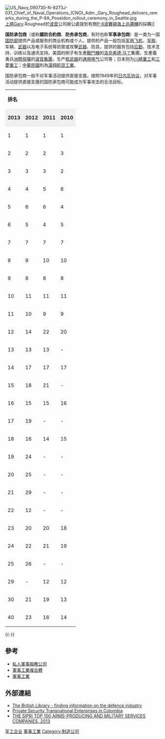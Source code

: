 [[File:US_Navy_090730-N-8273J-031_Chief_of_Naval_Operations_(CNO)_Adm._Gary_Roughead_delivers_remarks_during_the_P-8A_Poseidon_rollout_ceremony_in_Seattle.jpg|thumb]][[上將|上將]]Gary Roughead於[[波音|波音]]公司辦公處提到有關[[P-8波賽頓海上巡邏機|P-8波賽頓海上巡邏機]]的採購]]

'''国防承包商'''（或称'''國防合約商'''、'''防务承包商'''，有时也称'''军事承包商'''）是一类为一国[[国防部|国防部]]提供产品或服务的商业机构或个人。提供的产品一般包括[[军用飞机|军用飞机]]、[[军舰|军舰]]、车辆、[[武器|武器]]以及电子系统等防禦或攻擊[[武器|武器]]、防具。提供的服务包括[[后勤|后勤]]、技术支持、训练以及通讯支持。美国的例子有生產[[戰鬥機|戰鬥機]]的[[洛克希德·马丁|洛克希德·马丁]]集團，生產義勇兵[[洲際飛彈|洲際飛彈]]的[[波音|波音集團]]，生产[[核武器|核武器]]的[[通用电气|通用电气]]公司等；日本则为[[川崎重工|川崎重工]]和[[三菱重工|三菱重工]]；[[中華民國|中華民國]]則為[[漢翔航空工業|漢翔航空工業]]。

国防承包商一般不对军事活动提供直接支援。按照1949年的[[日内瓦协议|日内瓦协议]]，对军事活动提供直接支援的国防承包商可能成为军事攻击的合法目标。

{|class="wikitable sortable" width=1000px style="font-size:100%;"
| colspan="7" |'''排名'''
| rowspan="2" |'''  公司 (国家)'''
| colspan="7" |'''军售额（百万美元）'''
| rowspan="2" |''' 军售的份额占公司总销售额(%),'''
|-
| align="center" style="background:#f0f0f0;" |'''2013'''
| align="center" style="background:#f0f0f0;" |'''2012'''
| align="center" style="background:#f0f0f0;" |'''2011'''
| align="center" style="background:#f0f0f0;" |'''2010'''    
| align="center" style="background:#f0f0f0;" |'''2009'''
| align="center" style="background:#f0f0f0;" |'''2008'''
| align="center" style="background:#f0f0f0;" |'''2007'''
| align="center" style="background:#f0f0f0;" |''' 2013'''
| align="center" style="background:#f0f0f0;" |''' 2012'''
| align="center" style="background:#f0f0f0;" |''' 2011'''
| align="center" style="background:#f0f0f0;" |''' 2010'''
| align="center" style="background:#f0f0f0;" |''' 2009'''
| align="center" style="background:#f0f0f0;" |''' 2008'''
| align="center" style="background:#f0f0f0;" |''' 2007'''
|-
| 1||1||1||1||1||2||3|| {{flagicon|USA}} [[洛克希德·马丁公司|洛克希德·马丁公司]] ||35490 ||36000 ||36270 ||35730 ||33430 ||29880 ||29400 ||78
|-
| 2||2||2||3||3||3||1|| {{flagicon|USA}} [[波音公司|波音公司]] ||30700 ||30600 ||31830 ||31360 ||32300 ||29200 ||30480 ||35
|-
| 3||3||3||2||2||1||2|| {{flagicon|UK}} [[BAE_Systems|BAE Systems]] ||26820 ||26770 ||29150 ||32880 ||33250 ||32420 ||29860 ||94
|-
| 4||4||5||6||6||6||6|| {{flagicon|USA}} [[雷神公司|雷神公司]] ||21950 ||22500 ||22470 ||22980 ||21030 ||23080 ||19540 ||93
|-
| 5||6||6||4||4||4||4|| {{flagicon|USA}} [[诺斯洛普·格鲁门公司|诺斯洛普·格鲁门公司]] ||20200 ||19400 ||21390 ||28150 ||27000 ||26090 ||24600 ||82
|-
| 6||5||4||5||5||5||5|| {{flagicon|USA}} [[通用动力公司|通用动力公司]] ||18660 ||20940 ||23760 ||23940 ||25590 ||22780 ||21520 ||60
|-
| 7||7||7||7||7||7||7|| {{flagicon|EU}} [[空中巴士集团|空中巴士集团]] ||15740 ||15400 ||16390 ||16360 ||17900 ||15930 ||13100 ||20
|-
| 8||9||10||10||10||11||11|| {{flagicon|USA}} [[联合技术公司|联合技术公司]] ||11900 ||12120 ||11640 ||11410 ||11110 ||9980 ||8760 ||19
|-
| 9||8||8||8||8||8||9|| {{flagicon|ITA}} [[李奧納多公司|李奧納多公司]] ||10560 ||12530 ||14560 ||14410 ||13280 ||13020 ||9850 ||50
|-
| 10||11||11||11||11||10||10|| {{flagicon|FRA}} [[泰雷兹集团|泰雷兹集团]] ||10370 ||8880 ||9480 ||9950 ||10200 ||10760 ||9350 ||55
|-
| 11||10||9||9||9||9||8|| {{flagicon|USA}} [[L-3通信公司|L-3通信公司]] ||10340 ||10840 ||12520 ||13070 ||13010 ||12160 ||11240 ||82
|-
| 12||14||22||20||22||18||23|| {{flagicon|RUS}} [[阿尔马兹_-_安泰|阿尔马兹 - 安泰]] ||8030 ||5810 ||3690 ||3950 ||3260 ||4340 ||2780 ||94
|-
| 13||13||13||-||-||-||-|| {{flagicon|USA}} [[亨廷頓·英格爾斯工業|亨廷頓·英格爾斯工業]] ||6550 ||6440 ||6380 ||- ||- ||- ||- ||96
|-
| 14||17||17||17||19||17||17|| {{flagicon|UK}} [[劳斯莱斯公司|劳斯莱斯公司]] ||5550 ||4990 ||4670 ||4330 ||4140 ||4720 ||4580 ||23
|-
| 15||18||21||-||-||-||-|| {{flagicon|RUS}} [[聯合航空製造集團|聯合航空製造集團]] ||5530 ||4440 ||3440 ||- ||- ||- ||- ||80
|-
| 16||15||15||16||16||25||14|| {{flagicon|FRA}} [[赛峰集团|赛峰集团]] ||5420 ||5300 ||5240 ||4800 ||4740 ||3020 ||5230 ||28
|-
| 17||19||-||-||-||-||-|| {{flagicon|RUS}} [[聯合船舶製造集團|聯合船舶製造集團]] ||5120 ||4150 ||- ||- ||- ||- ||- ||80
|-
| 18||16||14||15||14||15||15|| {{flagicon|USA}} [[霍尼韦尔|霍尼韦尔]] ||4870 ||5110 ||5280 ||5400 ||5380 ||5310 ||5020 ||12
|-
| 19||24||-||-||-||-||-|| {{flagicon|FRA}} [[DCNS|DCNS]] ||4460 ||3580 ||- ||- ||- ||- ||- ||100
|-
| 20||25||-||-||-||-||-|| {{flagicon|USA}} [[Textron|Textron]] ||4380 ||3550 ||- ||- ||- ||- ||- ||36
|-
| 21||29||-||-||-||-||-|| {{flagicon|USA}} [[Booz_Allen_Hamilton|Booz Allen Hamilton]] ||4100 ||3200 ||- ||- ||- ||- ||- ||75
|-
| 22||12||-||-||-||-||-|| {{flagicon|USA}} [[Leidos|Leidos]] ||3930 ||7820 ||- ||- ||- ||- ||- ||68
|-
| 23||20||20||18||18||22||20|| {{flagicon|USA}} [[通用电气|通用电气]] ||3850 ||4100 ||4100 ||4300 ||4700 ||3650 ||3460 ||3
|-
| 24||22||21||19||17||16||19|| {{flagicon|USA}} [[ITT_Exelis|ITT Exelis]] ||3560 ||3800 || 4020 ||4000 ||4730 ||5170 ||3850 ||74
|-
| 25||26||-||-||-||-||-|| {{flagicon|RUS}} [[俄羅斯直升機製造集團|俄羅斯直升機製造集團]] ||3500 ||3520 ||- ||- ||- ||- ||- ||80
|-
| 29||-||12||12||12||12||12|| {{flagicon|USA}} [[科学应用国际公司|SAIC]] ||3170 ||- ||7940 ||8230 ||8030 ||7350 ||6250 ||77
|-
| 30||21||19||13||27||37||45|| {{flagicon|USA}} [[豪士科集团|豪士科集团]] ||3050 ||3950 ||4370 ||7080 ||2770 ||2070 ||1570 ||40
|-
| 40||23||16||14||13||14||13|| {{flagicon|USA}} [[计算机科学公司|计算机科学公司]] ||2400 ||3690 ||4860 ||5940 ||6050 ||5710 ||5420 ||18
|}{{-}}

==參考==
{{reflist}}
*[[私人軍事服務公司|私人軍事服務公司]]
*[[軍事工業複合體|軍事工業複合體]]
*[[軍事工業|軍事工業]]

==外部連結==
*[https://web.archive.org/web/20060527171002/http://www.bl.uk/collections/business/defenind.html The British Library - finding information on the defence industry]
*[http://www.colectivodeabogados.org/article.php3?id_article=1253 Private Security Transnational Enterprises in Colombia]{{Wayback|url=http://www.colectivodeabogados.org/article.php3?id_article=1253 |date=20080417203427 }}
*[https://web.archive.org/web/20141226134428/http://www.sipri.org/research/armaments/production/recent-trends-in-arms-industry/Fact%20Sheet%20Top100%202013.pdf THE SIPRI TOP 100 ARMS-PRODUCING AND MILITARY SERVICES COMPANIES, 2013]
{{DEFAULTSORT:國防承包商}}
[[Category:军工企业|]]
[[Category:軍事工業|]]
[[Category:制造公司|Category:制造公司]]